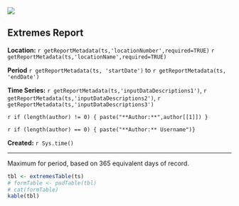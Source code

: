 ![](http://www.usgs.gov/newsroom/images/2015-04-07/usgs_logo.png)

## Extremes Report  

**Location:**  `r getReportMetadata(ts,'locationNumber',required=TRUE)` `r getReportMetadata(ts,'locationName',required=TRUE)`
   
**Period** `r getReportMetadata(ts, 'startDate')` to `r getReportMetadata(ts, 'endDate')`

**Time Series:** `r getReportMetadata(ts,'inputDataDescriptions1')`, `r getReportMetadata(ts,'inputDataDescriptions2')`, `r getReportMetadata(ts,'inputDataDescriptions3')`

`r if (length(author) != 0) { paste("**Author:**",author[[1]]) }`

`r if (length(author) == 0) { paste("**Author:** Username")}`

**Created:**  `r Sys.time()`

***
   
Maximum for period, based on 365 equivalent days of record. 
   
```r
tbl <- extremesTable(ts)
# formTable <- padTable(tbl)
# cat(formTable)
kable(tbl)
```
